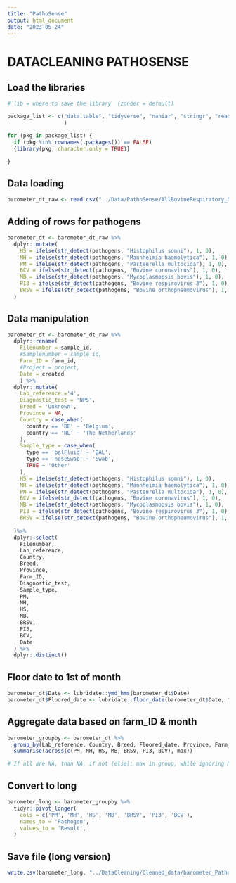 ```yaml
---
title: "PathoSense"
output: html_document
date: "2023-05-24"
---
```


# DATACLEANING PATHOSENSE

## Load the libraries

```r

# lib = where to save the library  (zonder = default)

package_list <- c("data.table", "tidyverse", "naniar", "stringr", "readr",  "dplyr", "magrittr", "readxl", "writexl", "sjmisc", "tidyr"
                  )

for (pkg in package_list) {
  if (pkg %in% rownames(.packages()) == FALSE)
  {library(pkg, character.only = TRUE)}

}
```

## Data loading

```r

barometer_dt_raw <- read.csv("../Data/PathoSense/AllBovineRespiratory_NegativesIncluded.csv")


```

## Adding of rows for pathogens

```r

barometer_dt <- barometer_dt_raw %>%
  dplyr::mutate(
    HS = ifelse(str_detect(pathogens, "Histophilus somni"), 1, 0),
    MH = ifelse(str_detect(pathogens, "Mannheimia haemolytica"), 1, 0),
    PM = ifelse(str_detect(pathogens, "Pasteurella multocida"), 1, 0),
    BCV = ifelse(str_detect(pathogens, "Bovine coronavirus"), 1, 0),
    MB = ifelse(str_detect(pathogens, "Mycoplasmopsis bovis"), 1, 0),
    PI3 = ifelse(str_detect(pathogens, "Bovine respirovirus 3"), 1, 0),
    BRSV = ifelse(str_detect(pathogens, "Bovine orthopneumovirus"), 1, 0),
  )

```

## Data manipulation

```r
barometer_dt <- barometer_dt_raw %>% 
  dplyr::rename(
    Filenumber = sample_id,
    #Samplenumber = sample_id,
    Farm_ID = farm_id,
    #Project = project,
    Date = created
    ) %>%
  dplyr::mutate(
    Lab_reference ='4',
    Diagnostic_test = 'NPS',
    Breed = 'Unknown',
    Province = NA, 
    Country = case_when(
      country == 'BE' ~ 'Belgium',
      country == 'NL' ~ 'The Netherlands'
    ),
    Sample_type = case_when(
      type == 'balFluid' ~ 'BAL',
      type == 'noseSwab' ~ 'Swab', 
      TRUE ~ 'Other' 
    ),
    HS = ifelse(str_detect(pathogens, "Histophilus somni"), 1, 0),
    MH = ifelse(str_detect(pathogens, "Mannheimia haemolytica"), 1, 0),
    PM = ifelse(str_detect(pathogens, "Pasteurella multocida"), 1, 0),
    BCV = ifelse(str_detect(pathogens, "Bovine coronavirus"), 1, 0),
    MB = ifelse(str_detect(pathogens, "Mycoplasmopsis bovis"), 1, 0),
    PI3 = ifelse(str_detect(pathogens, "Bovine respirovirus 3"), 1, 0),
    BRSV = ifelse(str_detect(pathogens, "Bovine orthopneumovirus"), 1, 0)
    
  )%>%
  dplyr::select(
    Filenumber,
    Lab_reference,
    Country,
    Breed,
    Province,
    Farm_ID,
    Diagnostic_test,
    Sample_type,
    PM,
    MH,
    HS,
    MB,
    BRSV,
    PI3,
    BCV,
    Date
  ) %>%
  dplyr::distinct()
```

## Floor date to 1st of month

```r

barometer_dt$Date <- lubridate::ymd_hms(barometer_dt$Date)
barometer_dt$Floored_date <- lubridate::floor_date(barometer_dt$Date, "month")
```

## Aggregate data based on farm_ID & month

```r

barometer_groupby <- barometer_dt %>%
  group_by(Lab_reference, Country, Breed, Floored_date, Province, Farm_ID, Diagnostic_test, Sample_type) %>%
  summarise(across(c(PM, MH, HS, MB, BRSV, PI3, BCV), max))

# If all are NA, than NA, if not (else): max in group, while ignoring NA 
```

## Convert to long

```r

barometer_long <- barometer_groupby %>%
  tidyr::pivot_longer(
    cols = c('PM', 'MH', 'HS', 'MB', 'BRSV', 'PI3', 'BCV'),
    names_to = 'Pathogen',
    values_to = 'Result',
  )
```

## Save file (long version)

```r
write.csv(barometer_long, "../DataCleaning/Cleaned_data/barometer_PathoSense.csv", row.names=TRUE)
```

## 
